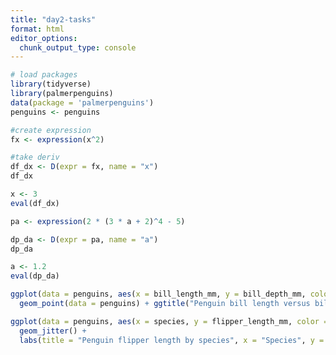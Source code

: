 ```yaml
---
title: "day2-tasks"
format: html
editor_options: 
  chunk_output_type: console
---
```


```r

# load packages
library(tidyverse)
library(palmerpenguins)
data(package = 'palmerpenguins')
penguins <- penguins
```

```r
#create expression
fx <- expression(x^2)

#take deriv
df_dx <- D(expr = fx, name = "x")
df_dx

x <- 3
eval(df_dx)
```

```r
pa <- expression(2 * (3 * a + 2)^4 - 5)

dp_da <- D(expr = pa, name = "a")
dp_da

a <- 1.2
eval(dp_da)
```

```r
ggplot(data = penguins, aes(x = bill_length_mm, y = bill_depth_mm, color = species)) +
  geom_point(data = penguins) + ggtitle("Penguin bill length versus bill depth across species") +labs(x = "Bill length (mm)", y = "Bill depth (mm)")
```

```r
ggplot(data = penguins, aes(x = species, y = flipper_length_mm, color = species)) +
  geom_jitter() +
  labs(title = "Penguin flipper length by species", x = "Species", y = "Flipper length (mm)")
```




